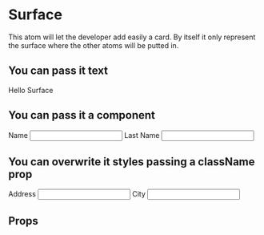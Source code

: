 
<Meta
  title='Surface'
  component={Surface}
/>

# Surface

This atom will let the developer add easily a card. By itself it only represent the surface where the other atoms will be putted in.

## You can pass it text
<Preview>
  <Story name='with-text' height='100px'>
    <Surface>Hello Surface</Surface>
  </Story>
</Preview>

## You can pass it a component

<Preview>
  <Story name='with-component' height='100px'>
    <Surface>
      <label htmlFor='name'>Name</label>
      <input id='name' />
      <label htmlFor='lastName'>Last Name</label>
      <input id='lastName' />
    </Surface>
  </Story>
</Preview>

## You can overwrite it styles passing a className prop

<Preview>
  <Story name='with-class-name-prop' height='400px'>
    <Surface className='surface__container--story'>
      <label htmlFor='address'>Address</label>
      <input id='address' />
      <label htmlFor='city'>City</label>
      <input id='city' />
    </Surface>
  </Story>
</Preview>

## Props

<Props of={Surface} />